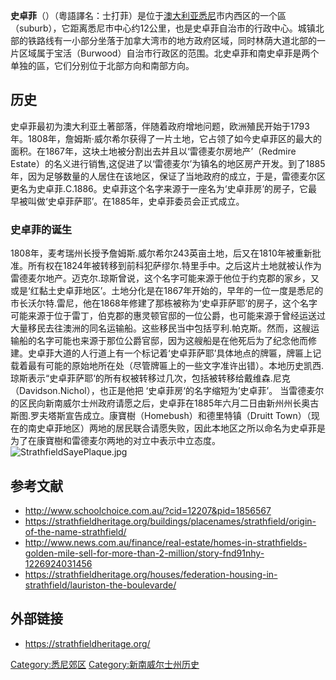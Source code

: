 {{copyedit|time=2016-10-11T09:32:25+00:00}}
{{Infobox Australian place 
| type = suburb
| name     = 史卓菲
| city     = 悉尼
| state    = nsw
| image    = Strathfield Raw Square 1.JPG
| caption  = Contemporary apartments in the commercial area
| image2   ={{maplink
|frame=yes
|frame-width=260
|frame-height=280
|frame-align=center
|zoom=13
|type=shape
|stroke-colour=#C60C30
|stroke-width=3
}}
| pop      = 25813
| pop_year = {{CensusAU|2016}}
| pop_footnotes = <ref name="ABS">{{Census 2016 AUS | id = SSC13675 | name = Strathfield (State Suburb) | accessdate = 5 November 2017  | quick = on}}</ref>
| postcode = 2135
| area     = 6.57
| dist1    = 11.5
| dir1    = 西面
| location1= [[悉尼中心商業區|悉尼中心商業區]]
| lga      = [[史卓菲自治市|史卓菲自治市]]、[[加拿大灣市|加拿大灣市]]、[[寶活議會|寶活議會]]
| stategov = {{le|史卓菲選區|Electoral district of Strathfield}}
| fedgov   = [[瑞德_(澳大利亞國會選區)|瑞德選區]]、[[沃森_(澳大利亞國會選區)|沃森選區]]
| near-n   = {{le|史卓菲北|North Strathfield, New South Wales}}
| near-ne  = {{le|康科德 (新南威尔士州)|Concord, New South Wales|康科德}}
| near-e   = [[宝活_(新南威尔士州)|宝活]]
| near-se  = {{le|恩菲爾德 (悉尼)|Enfield, New South Wales|恩菲爾德}}
| near-s   = {{le|史卓菲南|Strathfield South, New South Wales}}
| near-sw  = {{le|貝爾菲|Belfield, New South Wales}}
| near-w   = {{le|魯克伍德|Rookwood, New South Wales}}
| near-nw  = {{le|康寶樹|Homebush, New South Wales}}
| est      = c.1868
}}
'''史卓菲'''（{{lang-en|''Strathfield''}}）（粵語譯名：士打菲）是位于[[澳大利亚|澳大利亚]][[悉尼|悉尼]]市内西区的一个區（suburb），它距离悉尼市中心约12公里，也是史卓菲自治市的行政中心。城镇北部的铁路线有一小部分坐落于加拿大湾市的地方政府区域，同时林荫大道北部的一片区域属于宝活（Burwood）自治市行政区的范围。北史卓菲和南史卓菲是两个单独的區，它们分别位于北部方向和南部方向。

==历史==
史卓菲最初为澳大利亚土著部落，伴随着政府增地问题，欧洲殖民开始于1793年。1808年，詹姆斯·威尔希尔获得了一片土地，它占领了如今史卓菲区的最大的面积。在1867年，这块土地被分割出去并且以‘雷德麦尔房地产’（Redmire Estate）的名义进行销售,这促进了以‘雷德麦尔’为镇名的地区房产开发。到了1885年，因为足够数量的人居住在该地区，保证了当地政府的成立，于是，雷德麦尔区更名为史卓菲.C.1886。史卓菲这个名字来源于一座名为‘史卓菲房’的房子，它最早被叫做‘史卓菲萨耶’。在1885年，史卓菲委员会正式成立。

===史卓菲的诞生===
1808年，麦考瑞州长授予詹姆斯.威尔希尔243英亩土地，后又在1810年被重新批准。所有权在1824年被转移到前科犯萨缪尔.特里手中。之后这片土地就被认作为雷德麦尔地产。迈克尔.琼斯曾说，这个名字可能来源于他位于约克郡的家乡，又或是‘红黏土史卓菲地区’。土地分化是在1867年开始的，早年的一位一度是悉尼的市长沃尔特.雷尼，他在1868年修建了那栋被称为‘史卓菲萨耶’的房子，这个名字可能来源于位于雷丁，伯克郡的惠灵顿官邸的一位公爵，也可能来源于曾经运送过大量移民去往澳洲的同名运输船。这些移民当中包括亨利.帕克斯。然而，这艘运输船的名字可能也来源于那位公爵官邸，因为这艘船是在他死后为了纪念他而修建。史卓菲大道的人行道上有一个标记着‘史卓菲萨耶’具体地点的牌匾，牌匾上记载着最有可能的原始地所在处（尽管牌匾上的一些文字准许出错）。本地历史凯西.琼斯表示“史卓菲萨耶‘的所有权被转移过几次，包括被转移给戴维森.尼克（Davidson.Nichol），也正是他把 ‘史卓菲房‘的名字缩短为’史卓菲’。
当雷德麦尔的区民向新南威尔士州政府请愿之后，史卓菲在1885年六月二日由新州州长奥古斯图.罗夫塔斯宣告成立。康寶樹（Homebush）和德里特镇（Druitt Town）（现在的南史卓菲地区）两地的居民联合请愿失败，因此本地区之所以命名为史卓菲是为了在康寶樹和雷德麦尔两地的对立中表示中立态度。
[[File:StrathfieldSayePlaque.jpg|thumb]]

==参考文献==
{{reflist}}

*http://www.schoolchoice.com.au/?cid=12207&pid=1856567 {{Wayback|url=http://www.schoolchoice.com.au/?cid=12207&pid=1856567 |date=20161011223411 }}
*https://strathfieldheritage.org/buildings/placenames/strathfield/origin-of-the-name-strathfield/ {{Wayback|url=https://strathfieldheritage.org/buildings/placenames/strathfield/origin-of-the-name-strathfield/ |date=20181006221650 }}
*http://www.news.com.au/finance/real-estate/homes-in-strathfields-golden-mile-sell-for-more-than-2-million/story-fnd91nhy-1226924031456{{Wayback|url=http://www.news.com.au/finance/real-estate/homes-in-strathfields-golden-mile-sell-for-more-than-2-million/story-fnd91nhy-1226924031456 |date=20150615210715 }}
*https://strathfieldheritage.org/houses/federation-housing-in-strathfield/lauriston-the-boulevarde/ {{Wayback|url=https://strathfieldheritage.org/houses/federation-housing-in-strathfield/lauriston-the-boulevarde/ |date=20190402143026 }}

==外部链接==
*https://strathfieldheritage.org/ {{Wayback|url=https://strathfieldheritage.org/ |date=20210114060051 }}

[[Category:悉尼郊区|Category:悉尼郊区]]
[[Category:新南威尔士州历史|Category:新南威尔士州历史]]